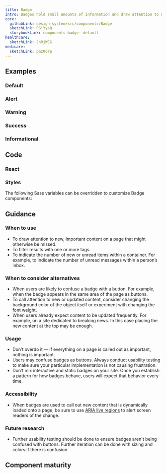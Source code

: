 ```yaml
---
title: Badge
intro: Badges hold small amounts of information and draw attention to new or important content.
core:
  githubLink: design-system/src/components/Badge
  sketchLink: PGjYyaQ
  storybookLink: components-badge--default
healthcare:
  sketchLink: JnRjWEG
medicare:
  sketchLink: paz00rp
---
```


## Examples

### Default

<StorybookExample
  componentName="badge"
  storyId="components-badge--default"
/>

### Alert

<StorybookExample
  componentName="badge"
  storyId="components-badge--alert"
/>

### Warning

<StorybookExample
  componentName="badge"
  storyId="components-badge--warn"
/>

### Success

<StorybookExample
  componentName="badge"
  storyId="components-badge--success"
/>

### Informational

<StorybookExample
  componentName="badge"
  storyId="components-badge--info"
/>

## Code

### React

<PropTable componentName="Badge" />

### Styles

The following Sass variables can be overridden to customize Badge components:

<ComponentThemeOptions
  componentname="badge"
/>

## Guidance

### When to use

- To draw attention to new, important content on a page that might otherwise be missed.
- To filter results with one or more tags.
- To indicate the number of new or unread items within a container. For example, to indicate the number of unread messages within a person’s inbox.

### When to consider alternatives

- When users are likely to confuse a badge with a button. For example, when the badge appears in the same area of the page as buttons.
- To call attention to new or updated content, consider changing the background color of the object itself or experiment with changing the font weight.
- When users already expect content to be updated frequently. For example, on a site dedicated to breaking news. In this case placing the new content at the top may be enough.

### Usage

- Don’t overdo it — if everything on a page is called out as important, nothing is important.
- Users may confuse badges as buttons. Always conduct usability testing to make sure your particular implementation is not causing frustration.
- Don’t mix interactive and static badges on your site. Once you establish a pattern for how badges behave, users will expect that behavior every time.

### Accessibility

- When badges are used to call out new content that is dynamically loaded onto a page, be sure to use [ARIA live regions](https://developer.mozilla.org/en-US/docs/Web/Accessibility/ARIA/ARIA_Live_Regions) to alert screen readers of the change.

### Future research

- Further usability testing should be done to ensure badges aren't being confused with buttons. Further iteration can be done with sizing and colors if there is confusion.

## Component maturity

<MaturityChecklist
  a11yStandards={true}
  color={true}
  forcedColors={true}
  screenReaders={true}
  keyboardNavigable={null}
  storybook={true}
  responsive={true}
  spanish={true}
  completeUiKit={false}
  responsiveUiKit={false}
  tokensInCode={true}
  tokensInSketch={true}
/>